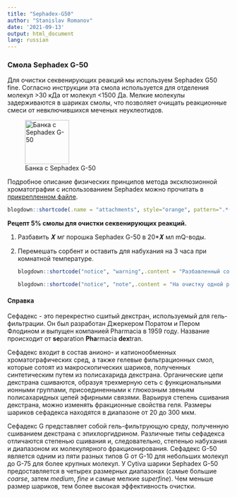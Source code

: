 ```yaml
---
title: "Sephadex-G50"
author: "Stanislav Romanov"
date: '2021-09-13'
output: html_document
lang: russian
---
```


### Смола Sephadex G-50

Для очистки секвенирующих реакций мы используем Sephadex G50 fine. Согласно инструкции эта смола используется для отделения молекул \>30 кДа от молекул \<1500 Да. Мелкие молекулы задерживаются в шариках смолы, что позволяет очищать реакционные смеси от невключившихся меченых неуклеотидов.

![Банка с Sephadex G-50](/LabReagents/sephadex_files/sephadex.jpg){width=100px}


Подробное описание физических принципов метода эксклюзионной хроматографии с использованием Sephadex можно прочитать в [прикрепленном файле](https://drive.google.com/file/d/1tryYeTF0Tmvm5igTkCK21lIqQSYiOahi/view?usp=sharing).

```r
blogdown::shortcode(.name = "attachments", style="orange", pattern=".*(pdf)", title="Эксцизионная хроматография")

```

**Рецепт 5% смолы для очистки секвенирующих реакций.**

1.  Разбавить 𝑿 мг порошка Sephadex G-50 в 20\*𝑿 мл mQ-воды.

2.  Перемешать сорбент и оставить для набухания на 3 часа при комнатной температуре.

    ```r

    blogdown::shortcode("notice", "warning",.content = "Разбавленный сорбент должен храниться на +4С. Длительное хранение возможно только после добавления азида натрия до 0.005%. Если азид не добавлять, то сорбент в течение недели зарастет грибком, что легко определить по появлению черных хлопьев." )

    ```

    ```r

    blogdown::shortcode("notice", "note",.content = "На очистку одной реакции требуется от 400 до 1000 мкл разведенного сорбента." )

    ```

#### Справка

Сефадекс - это перекрестно сшитый декстран, используемый для гель-фильтрации. Он был разработан Джеркером Поратом и Пером Флодином и выпущен компанией Pharmacia в 1959 году. Название происходит от **se**paration **Pha**rmacia **dex**tran.

Сефадекс входит в состав анионо- и катионообменных хроматографических сред, а также гелевые фильтрационных смол, которые сотоят из макроскопических шариков, полученных синтетическим путем из полисахарида декстрана. Органические цепи декстрана сшиваются, образуя трехмерную сеть с функциональными ионными группами, присоединенными к глюкозным звеньям полисахаридных цепей эфирными связями. Варьируя степень сшивания декстрана, можно изменять фракционные свойства геля. Размеры шариков сефадекса находятся в диапазоне от 20 до 300 мкм.

Сефадекс G представляет собой гель-фильтрующую среду, полученную сшиванием декстрана с эпихлоргидрином. Различные типы сефадекса отличаются степенью сшивания и, следовательно, степенью набухания и диапазоном их молекулярного фракционирования. Сефадекс G-50 является одним из пяти разных типов G от G-10 для небольших молекул до G-75 для более крупных молекул. У Cytiva шарики Sephadex G-50 предоставляется в четырех размерных диапазонах (самые большие *coarse*, затем *medium*, *fine* и самые мелкие *superfine*). Чем меньше размер шариков, тем более высокая эффективность очистки.
